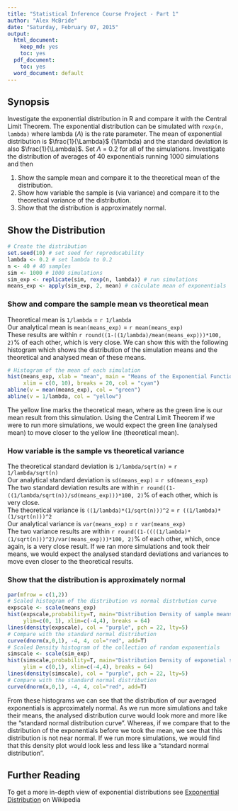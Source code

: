 ```yaml
---
title: "Statistical Inference Course Project - Part 1"
author: "Alex McBride"
date: "Saturday, February 07, 2015"
output:
  html_document:
    keep_md: yes
    toc: yes
  pdf_document:
    toc: yes
  word_document: default
---
```


## Synopsis

Investigate the exponential distribution in R and compare it with the Central Limit Theorem. The exponential distribution can be simulated with `rexp(n, lambda)` where lambda ($\Lambda$) is the rate parameter. The mean of exponential distribution is $\frac{1}{\Lambda}$ (1/lambda) and the standard deviation is also $\frac{1}{\Lambda}$. Set $\Lambda$ = 0.2 for all of the simulations. Investigate the distribution of averages of 40 exponentials running 1000 simulations and then
   
1. Show the sample mean and compare it to the theoretical mean of the distribution.  
2. Show how variable the sample is (via variance) and compare it to the theoretical variance of the distribution.  
3. Show that the distribution is approximately normal.  

## Show the Distribution

```r

# Create the distribution
set.seed(10) # set seed for reproducability
lambda <- 0.2 # set lambda to 0.2
n <- 40 # 40 samples
sim <- 1000 # 1000 simulations
sim_exp <- replicate(sim, rexp(n, lambda)) # run simulations
means_exp <- apply(sim_exp, 2, mean) # calculate mean of exponentials
```

### Show and compare the sample mean vs theoretical mean

Theoretical mean is `1/lambda` = `r 1/lambda`  
Our analytical mean is `mean(means_exp)` = `r mean(means_exp)`  
These results are within `r round((1-((1/lambda)/mean(means_exp)))*100, 2)`% of each other, which is very close. We can show this with the following histogram which shows the distribution of the simulation means and the theoretical and analysed mean of these means.
```r
# Histogram of the mean of each simulation
hist(means_exp, xlab = "mean", main = "Means of the Exponential Function Simulations",
     xlim = c(0, 10), breaks = 20, col = "cyan")
abline(v = mean(means_exp), col = "green")
abline(v = 1/lambda, col = "yellow")
```

The yellow line marks the theoretical mean, where as the green line is our mean result from this simulation. Using the Central Limit Theorem if we were to run more simulations, we would expect the green line (analysed mean) to move closer to the yellow line (theoretical mean).

### How variable is the sample vs theoretical variance

The theoretical standard deviation is `1/lambda/sqrt(n)` = `r 1/lambda/sqrt(n)`  
Our analytical standard deviation is `sd(means_exp)` = `r sd(means_exp)`  
The two standard deviation results are within `r round((1-((1/lambda/sqrt(n))/sd(means_exp)))*100, 2)`% of each other, which is very close.  
The theoretical variance is `((1/lambda)*(1/sqrt(n)))^2` = `r ((1/lambda)*(1/sqrt(n)))^2`  
Our analytical variance is `var(means_exp)` = `r var(means_exp)`  
The two variance results are within `r round((1-((((1/lambda)*(1/sqrt(n)))^2)/var(means_exp)))*100, 2)`% of each other, which, once again, is a very close result. If we ran more simulations and took their means, we would expect the analysed standard deviations and variances to move even closer to the theoretical results.

### Show that the distribution is approximately normal

```r
par(mfrow = c(1,2))
# Scaled histogram of the distribution vs normal distrbution curve
expscale <- scale(means_exp)
hist(expscale,probability=T, main="Distribution Density of sample means", col = "cyan",
     ylim=c(0, 1), xlim=c(-4,4), breaks = 64)
lines(density(expscale), col = "purple", pch = 22, lty=5)
# Compare with the standard normal distribution
curve(dnorm(x,0,1), -4, 4, col="red", add=T) 
# Scaled Density histogram of the collection of random exponentials
simscale <- scale(sim_exp)
hist(simscale,probability=T, main="Distribution Density of exponetial simulations", col = "cyan",
     ylim = c(0,1), xlim=c(-4,4), breaks = 64)
lines(density(simscale), col = "purple", pch = 22, lty=5)
# Compare with the standard normal distribution
curve(dnorm(x,0,1), -4, 4, col="red", add=T) 
```

From these histograms we can see that the distribution of our averaged exponentials is approximately normal. As we run more simulations and take their means, the analysed distribution curve would look more and more like the "standard normal distribution curve". Whereas, if we compare that to the distribution of the exponentials before we took the mean, we see that this distribution is not near normal. If we run more simulations, we would find that this density plot would look less and less like a "standard normal distribution".

## Further Reading

To get a more in-depth view of exponential distributions see [Exponential Distribution](http://en.wikipedia.org/wiki/Exponential_distribution) on Wikipedia